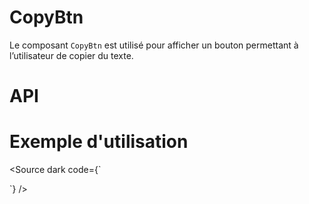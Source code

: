 

<Meta of={CopyBtnStories} />

# CopyBtn

Le composant `CopyBtn` est utilisé pour afficher un bouton permettant à l’utilisateur de copier du texte.

<Canvas of={CopyBtnStories.Default}  />

# API

<Controls of={CopyBtnStories.Default} />

# Exemple d'utilisation

<Source dark code={`
<script setup lang="ts">
</script>

<template>
  <main>
    <div class="d-flex flex-wrap align-center pa-4">
      <p class="mb-0 mr-1">
        Patient n°<b>1970756541</b>
      </p>

      <CopyBtn
          label="Copier le numéro de patient"
          text-to-copy="1970756541"
      />
    </div>
  </main>
</template>
`} />